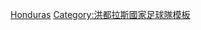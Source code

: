 {{National squad
| name      = 2014年世界杯足球赛洪都拉斯参赛名单
| bg        = #0073CF
| fg        = white
| bordercolor = #0B2F83
| country   = 洪都拉斯 
 | comp link = 2014年世界杯足球赛
 | comp      = 2014年世界杯足球赛
| p1        = [[路爾斯·盧比斯·費南迪斯|路爾斯·盧比斯]]
| p2        = [[奥斯曼·查韦斯|-{zh-hans:查韦斯;zh-hk:查維斯;zh-tw:查韋斯;}-]]
| p3        = [[梅诺·菲格罗亚|-{zh-hans:菲格罗亚;zh-hk:費古路亞;zh-tw:菲格羅亞;}-]]
| p4        = [[祖安·蒙迪斯|蒙迪斯]]
| p5        = [[Víctor Bernárdez|貝拿迪斯]]
| p6        = [[祖安·卡路士·加西亞]]
| p7        = [[埃米利奥·伊扎古雷|-{zh-hans:伊萨吉雷;zh-hk:伊薩古利;zh-hant:伊扎古雷;}-]]
| p8        = [[威尔森·帕拉西奥斯|-{zh-hans:威尔森·帕拉西奥斯;zh-hk:威爾遜·柏拉西奧斯;zh-tw:威爾森·帕拉西奧斯;}-]]
| p9        = [[杰瑞·帕拉西奥斯|-{zh-hans:杰瑞·帕拉西奥斯;zh-hk:謝利·帕拉西奧斯;zh-tw:杰瑞·帕拉西奧斯;}-]]
| p10       = [[馬利奧·馬天尼斯]]
| p11       = [[謝利·賓特臣|賓特臣]]
| p12       = [[艾達·迪加度|迪加度]]
| p13       = [[卡洛·科斯特利|-{zh-hans:科斯特利;zh-hk:哥斯利;zh-tw:科斯特利;}-]]
| p14       = [[Óscar Boniek García|奧斯卡·加斯亞]]
| p15       = [[羅渣·艾斯賓路沙|艾斯賓路沙]]
| p16       = [[朗尼·馬天尼斯]]
| p17       = [[安迪·拿查|拿查]]
| p18       = [[Noel Valladares|華拉達利斯]] [[File:Captain sports.svg|12px]]
| p19       = [[路爾斯·加列度|加列度]]
| p20       = [[佐治·卡洛斯|卡洛斯]]
| p21       = [[Brayan Beckeles|碧基尼斯]]
| p22       = [[Donis Escober|艾斯哥巴]]
| p23       = [[馬雲·查維斯]]
| coach     = [[路易斯·費蘭度·蘇亞雷斯|費蘭度·蘇亞雷斯]]
}}<noinclude>
[[Category:2014年世界杯足球赛参赛名单模板|Honduras]]
[[Category:洪都拉斯國家足球隊模板]]
</noinclude>